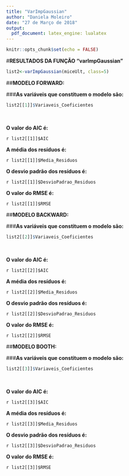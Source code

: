 ---
title: "VarImpGaussian"
author: "Daniela Moleiro"
date: "27 de Março de 2018"
output: 
  pdf_document: latex_engine: lualatex
---



```{r setup, include=FALSE}

knitr::opts_chunk$set(echo = FALSE)

```



#**RESULTADOS DA FUNÇÃO "varImpGaussian"**

```{r varImpGaussian, echo=FALSE, cache=FALSE, include=FALSE, results=FALSE, warning=FALSE, comment=FALSE, warning=FALSE}

list2<-varImpGaussian(miceUlt, class=5)

```



##\color{blue}**MODELO FORWARD:**\color{black}



###**As variáveis que constituem o modelo são:**  

```{r, echo=FALSE}

list2[[1]]$Variaveis_Coeficientes

```

&nbsp;



**O valor do AIC é:**

`r list2[[1]]$AIC`



**A média dos resíduos é:**

`r list2[[1]]$Media_Residuos`



**O desvio padrão dos resíduos é:**

`r list2[[1]]$DesvioPadrao_Residuos`



**O valor do RMSE é:**

`r list2[[1]]$RMSE`



##\color{blue}**MODELO BACKWARD:**\color{black}



###**As variáveis que constituem o modelo são:**

```{r, echo=FALSE}

list2[[2]]$Variaveis_Coeficientes

```



&nbsp;



**O valor do AIC é:**

`r list2[[2]]$AIC`



**A média dos resíduos é:** 

`r list2[[2]]$Media_Residuos`



**O desvio padrão dos resíduos é:** 

`r list2[[2]]$DesvioPadrao_Residuos`



**O valor do RMSE é:**

`r list2[[2]]$RMSE`



##\color{blue}**MODELO BOOTH:**\color{black}



###**As variáveis que constituem o modelo são:**

```{r, echo=FALSE}

list2[[3]]$Variaveis_Coeficientes

```



&nbsp;



**O valor do AIC é:**

`r list2[[3]]$AIC`



**A média dos resíduos é:**

`r list2[[3]]$Media_Residuos`



**O desvio padrão dos resíduos é:**

`r list2[[3]]$DesvioPadrao_Residuos`



**O valor do RMSE é:**

`r list2[[3]]$RMSE`

